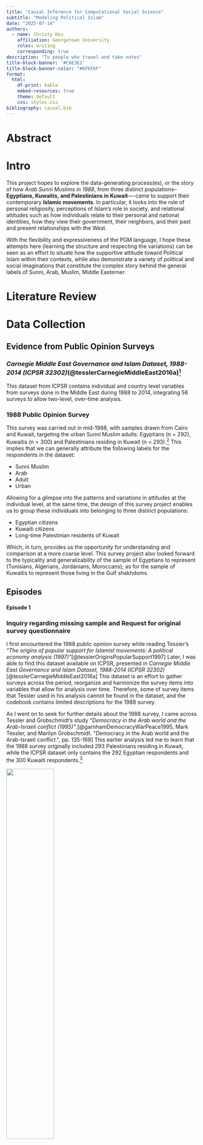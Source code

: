 ```yaml
---
title: "Causal Inference for Computational Social Science"
subtitle: "Modeling Political Islam"
date: "2025-07-14"
authors:
  - name: Christy Hsu
    affiliation: Georgetown University
    roles: writing
    corresponding: true
description: "To people who travel and take notes"
title-block-banner: '#C6E3E1'
title-block-banner-color: "#6F6F6F"
format:
  html:
    df-print: kable
    embed-resources: true
    theme: default
    css: styles.css
bibliography: causal.bib
---
```

# Abstract
# Intro

This project hopes to explore the data-generating process(es), or the story of how *Arab Sunni Muslims in 1988*, from three distinct populations-- **Egyptians, Kuwaitis, and Palestinians in Kuwait**—-came to support their contemporary **Islamic movements**. In particular, it looks into the role of personal religiosity, perceptions of Islam’s role in society, and relational attitudes such as how individuals relate to their personal and national identities, how they view their government, their neighbors, and their past and present relationships with the West.

With the flexibility and expressiveness of the PGM language, I hope these attempts here (learning the structure and respecting the variations) can be seen as an effort to situate how the supportive attitude toward Political Islam within their contexts, while also demonstrate a variety of political and social imaginations that constitute the complex story behind the general labels of Sunni, Arab, Muslim, Middle Easterner.

# Literature Review

# Data Collection

## Evidence from Public Opinion Surveys

### *Carnegie Middle East Governance and Islam Dataset, 1988-2014 (ICPSR 32302)*(@tesslerCarnegieMiddleEast2016a)^[Tessler, Mark. Carnegie Middle East Governance and Islam Dataset, 1988-2014. Inter-university Consortium for Political and Social Research [distributor], 2016-04-28. https://doi.org/10.3886/ICPSR32302.v6]

This dataset from ICPSR contains individual and country level variables from surveys done in the Middle East during 1988 to 2014, integrating 56 surveys to allow two-level, over-time analysis.

### 1988 Public Opinion Survey

This survey was carried out in mid-1988, with samples drawn from Cairo and Kuwait, targeting the urban Sunni Muslim adults: Egyptians (n = 292), Kuwaitis (n = 300) and Palestinians residing in Kuwait (n = 293).^[ICPSR 32302 codebook, @garnhamDemocracyWarPeace1995, pp. 164-166. Namely, Kuwaiti Shii muslims, Egyptian Christians and Palestinian Christians were excluded.] This implies that we can generally attribute the following labels for the respondents in the dataset:

- Sunni Muslim
- Arab
- Adult
- Urban

Allowing for a glimpse into the patterns and variations in attitudes at the individual level, at the same time, the design of this survey project enables us to group these individuals into belonging to three distinct populations:

- Egyptian citizens
- Kuwaiti citizens
- Long-time Palestinian residents of Kuwait

Which, in turn, provides us the opportunity for understanding and comparison at a more coarse level. This survey project also looked forward to the typicality and generalizability of the sample of Egyptians to represent (Tunisians, Algerians, Jordanians, Moroccans); as for the sample of Kuwaitis to represent those living in the Gulf shakhdoms.

## Episodes

#### Episode 1

::: {.callout-note appearance="simple" appearance="simple" collapse="true"}

### Inquiry regarding missing sample and Request for original survey questionnaire

I first encountered the 1988 public opinion survey while reading Tessler's *"The origins of popular support for Islamist movements: A political economy analysis (1997)"*[@tesslerOriginsPopularSupport1997] Later, I was able to find this dataset available on ICPSR, presented in *Carnegie Middle East Governance and Islam Dataset, 1988-2014 (ICPSR 32302)*[@tesslerCarnegieMiddleEast2016a] This dataset is an effort to gather surveys across the period, reorganize and harmonize the survey items into variables that allow for analysis over time. Therefore, some of survey items that Tessler used in his analysis cannot be found in the dataset, and the codebook contains limited descriptions for the 1988 survey.

As I went on to seek for further details about the 1988 survey, I came across Tessler and Grobschmidt's study *"Democracy in the Arab world and the Arab-Israeli conflict (1995)"*.[@garnhamDemocracyWarPeace1995, Mark Tessler, and Marilyn Grobschmidt. "Democracy in the Arab world and the Arab-Israeli conflict.", pp. 135-169] This earlier analysis led me to learn that the 1988 survey originally included 293 Palestinians residing in Kuwait, while the ICPSR dataset only contains the 292 Egyptian respondents and the 300 Kuwaiti respondents.^[and in 1992 Tessler had already finished writing his research "The Origin of Popular Support for Islamist movements" as a part of a research project launched by USAID, yet, it was till 1997 that the paper was rewritten and published]

![](image/codebook.png){width="50%"}
![](image/total885.png){width="70%"}

That is, although the dataset I have acquired is already fruitful, yet, relying on it alone would not allow me to replicate many analyses that were done right after 1988. And I could not convince myself not to think about why there were originally three samples originally yet I am now using only two of them because of accessibility.

Therefore, I reached out first to ICPSR. They looked over the version history and did not find any records about the 1988 Palestinian sample nor the original survey instrument. Thus, they kindly contacted Professor Tessler on my behalf. The good new today is that I received professor Tessler's reply. In the mean time, I truly look forward to learn more about what happened with the Palestinian sample and anticipate the chance of access to the original dataset.

![](image/dataset-inquiry.png){width="50%"}

:::

#### Episode 2

Thanks to the generosity and kindness of Professor Tessler, I have the chance to look into these three groups together. And I worked on to recover the original variables with the researches done in the 1980s, 1990s that used the original variable name, especially:

- Mark Tessler, and Jamal Sanad, "Will the Arab Public Accept Peace with Israel: Evidence From Surveys in Three Arab Societies." In *Israel at the Crossroads*, Gregory Mahler and Efraim Karsh ed. (London: British Academic Press, 1994)(@karshIsraelCrossroadsChallenge1994)^[pp. 48-70]
- David Garnham, and Mark A. Tessler, *Democracy, War, and Peace in the Middle East* (Bloomington: Indiana University Press, 1995)(@garnhamDemocracyWarPeace1995)^[Mark Tessler, and Marilyn Grobschmidt. "Democracy in the Arab world and the Arab-Israeli conflict.", pp. 135-169]
- Mark A. Tessler, and Jolene Jesse, "Gender and Support for Islamist Movements: Evidence from Egypt, Kuwait and Palestine." *The Muslim World* 86, no. 2 (1996): 200–228. ATLA0001012290.(@GenderSupportIslamist)
- Mark Tessler, and Ina Warriner. “Gender, Feminism, and Attitudes toward International Conflict: Exploring Relationships with Survey Data from the Middle East.” *World Politics* 49, no. 2 (1997): 250–81. https://doi.org/10.1353/wp.1997.0005.(@tesslerGenderFeminismAttitudes1997)
- Mark Tessler, “The Origins of Popular Support for Islamist Movements: A Political Economy Analysis.” *Islam, Democracy, and the State in North Africa*, (Bloomington: Indiana University Press, 1997)

#### Episode 3

After reading the related materials, I was able to map most of the variables to the corresponding questions that were asked. I later went on to recover some of the variables that were not decoded properly.^[most of them were variables that ask the respondent to rank]

Please use the following link to take a glimpse of the 70% recovered codebook for the 1988 survey.

# Place the Model

## Dependent and Independent Variables
```r
library(tidyverse)
library(lme4)

ekp_df <- read_csv('data/ekp-1988-survey.csv')
ekp_df |> colnames()
```

### Dependent V: Support for Political Islam

The main two variables that forms our operationalization of *Support for Political Islam* are:

#### What do you think of the religious awakening now taking place in society?

```.r
. tab Q72 GROUP, col missing chi2

+-------------------+
| Key               |
|-------------------|
|     frequency     |
| column percentage |
+-------------------+

    DO YOU |
   SUPPORT |
      CURR |
 ORGANIZED | EGYPTIANS,KUWAITIS,PALESTINIANS
 RELG MOVE |     EGYPT     KUWAIT  PALESTINI |     Total
-----------+---------------------------------+----------
       YES |        36         45         31 |       112 
           |     12.33      15.00      10.58 |     12.66 
-----------+---------------------------------+----------
  SOMEWHAT |        81        105         94 |       280 
           |     27.74      35.00      32.08 |     31.64 
-----------+---------------------------------+----------
        NO |       149        106        122 |       377 
           |     51.03      35.33      41.64 |     42.60 
-----------+---------------------------------+----------
 UNCERTAIN |        23         42         40 |       105 
           |      7.88      14.00      13.65 |     11.86 
-----------+---------------------------------+----------
         . |         3          2          6 |        11 
           |      1.03       0.67       2.05 |      1.24 
-----------+---------------------------------+----------
     Total |       292        300        293 |       885 
           |    100.00     100.00     100.00 |    100.00 

          Pearson chi2(8) =  21.7615   Pr = 0.005

. 
```
```r
ekp_df |> count(group_name, supp_islam_mov) |>
  group_by(group_name) |>
  mutate(
    pct = 100 * n / sum(n)
  )
```

```r
palette4 <- c('#A597C5', '#D2CDDF', '#FFFFD1', '#CEE8B9','#86BDB1', '#54766E')

na_palette <- c('#E5DED8')

ekp_df |> 
  count(group_name, supp_islam_mov) |> 
  group_by(group_name) |> 
  mutate(pct = 100 * n / sum(n)) |> 
  ggplot(aes(x = group_name, y = pct, fill = factor(supp_islam_mov))) +
  geom_col(position = "dodge", color = "grey") +
  scale_fill_manual(
    values = c(palette4, na_palette),
    na.value = na_palette
  ) +
  labs(
    x = "Group",
    y = "Percentage",
    fill = "Support Level",
    title = "Support Islamic Movements"
  ) +
  theme_bw() +
  theme(
    panel.grid.major.x = element_blank(),
    panel.grid.minor.x = element_blank()
  )
```

#### What do you think of the religious awakening now taking place in society?

```.r
. tab Q69 GROUP, col missing chi2

+-------------------+
| Key               |
|-------------------|
|     frequency     |
| column percentage |
+-------------------+

                     | EGYPTIANS,KUWAITIS,PALESTINIANS
 RELIGIOUS AWAKENING |     EGYPT     KUWAIT  PALESTINI |     Total
---------------------+---------------------------------+----------
         IN FAVOR OF |       181        196        162 |       539 
                     |     61.99      65.33      55.29 |     60.90 
---------------------+---------------------------------+----------
             AGAINST |        63         49         49 |       161 
                     |     21.58      16.33      16.72 |     18.19 
---------------------+---------------------------------+----------
         DO NOT KNOW |        40         51         77 |       168 
                     |     13.70      17.00      26.28 |     18.98 
---------------------+---------------------------------+----------
 AGREE W/O EXTREMISM |         0          2          0 |         2 
                     |      0.00       0.67       0.00 |      0.23 
---------------------+---------------------------------+----------
AGREE IF COM W MODER |         1          1          0 |         2 
                     |      0.34       0.33       0.00 |      0.23 
---------------------+---------------------------------+----------
                   . |         7          1          5 |        13 
                     |      2.40       0.33       1.71 |      1.47 
---------------------+---------------------------------+----------
               Total |       292        300        293 |       885 
                     |    100.00     100.00     100.00 |    100.00 

         Pearson chi2(10) =  27.7779   Pr = 0.002

. 
```
```r
# ekp_df |> count(group_name, relg_awakening) |>
#   group_by(group_name) |>
#   mutate(
#     pct = 100 * n / sum(n)
#   )
```
### Preparing the variables

I reconstructed most of the attitudinal variables into scales of 1–4 or 1–3, in order to preserve their ordinal nature and to allow further aggregation and averaging into broader composite scales.

```r
library(tidyverse)
library(psych)
```
```r
islam_cols <- c("supp_islam_mov", "relg_awakening", "quran_freq", "ref_relg_freq", "sharia_sociolife", "sharia_crim_civ", "relg_study", "sep_relg_politics", "priv_relg")
islam_df <- ekp_df |> dplyr::select(all_of(islam_cols))
fa.parallel(islam_df, fa = "fa", n.iter = 100, show.legend = TRUE)
fa_islam <- fa(islam_df, nfactors = 4, rotate = "varimax", fm = "ml")
fa.diagram(fa_islam)
```

## Cross Tabulation


## Base Model: Linear Regression with Adaptive Pooling

### Some Group Level Contexts

::: {.callout-tip appearance="simple"}

I am not sure whether I can share the original dataset here, since it has never been published on its own yet. For reference, I provided a pdf of all the variables cross tabulated by `GROUP` (which is the three samples) in STATA, chi-squared test p-values are also presented in the PDF file.

:::


#### Cairenes living in *America's Egypt*: the 1980s

1. Population Size: 9,000,000 in Cairo
2. Political Form: Secularized State and Islamic Opposition(@lapidusHistoryIslamicSocieties2014)^[military authoritarian regime with some democratic opening in the 1980s]
3. 

#### Being a Citizen of Kuwait before the 2nd Gulf War

1. Population Size: 850,000
2. Political Form: Monarchy and welfare programs

#### Kuwaiti Palestinians or Expatriate Labors

1. Population Size: 300,000
```r
library(lme4)
```

```r
source('data/stat_binscatter.r')
```
```r
group_labels <- c(
  "Egyptian"    = "Egyptian (n = 292)",
  "Kuwaiti"     = "Kuwaiti (n = 300)",
  "Palestinian" = "Palestinian (n = 293)"
)
```
```r
eg_lm <- lm(pol_islam0 ~ persocio_islam0, data = ekp_df|> filter(group_name == "Egyptian"))
ku_lm <- lm(pol_islam0 ~ persocio_islam0, data = ekp_df|> filter(group_name == "Kuwaiti"))
pa_lm <- lm(pol_islam0 ~ persocio_islam0, data = ekp_df|> filter(group_name == "Palestinian"))
full_lm <- lm(pol_islam0 ~ persocio_islam0, data = ekp_df)
adapt_lm <- lmer(pol_islam0 ~ persocio_islam0 + (1 + persocio_islam0 | group_name), data = ekp_df)

full_coef <- tibble(
  group_name = unique(ekp_df$group_name),
  model = "Full pooling",
  intercept = full_lm$coefficients["(Intercept)"],
  slope = full_lm$coefficients["persocio_islam0"]
)

adapt_coef <- coef(adapt_lm)$group_name |>
  rownames_to_column("group_name") |>
  rename(intercept = `(Intercept)`,
         slope = persocio_islam0) |>
  mutate(model = "Adaptive pooling")

no_coef <- bind_rows(
  tibble(group_name = "Egyptian",
         model = "No pooling",
         intercept = eg_lm$coefficients[["(Intercept)"]],
         slope = eg_lm$coefficients[["persocio_islam0"]]),
  tibble(group_name = "Kuwaiti",
         model = "No pooling",
         intercept = ku_lm$coefficients[["(Intercept)"]],
         slope = ku_lm$coefficients[["persocio_islam0"]]),
  tibble(group_name = "Palestinian",
         model = "No pooling",
         intercept = pa_lm$coefficients[["(Intercept)"]],
         slope = pa_lm$coefficients[["persocio_islam0"]])
)
coef_df <- bind_rows(full_coef, adapt_coef, no_coef)
p3 <- ggplot(ekp_df, aes(x = persocio_islam0, y = pol_islam0)) +
  stat_binscatter(
    aes(group = group_name),
    geom = "pointrange",
    bins = 8
  ) +
  geom_abline(
    data = coef_df,
    aes(
      intercept = intercept,
      slope = slope,
      color = model,
      linetype = model
    ),
    linewidth = 1.3
  ) +
  facet_wrap(~ group_name, labeller = labeller(group_name = group_labels)) +
  theme_bw() +
  labs(
    title = "Multilevel Regression",
    x = "Personal and Social Islam",
    y = "Political Islam",
    color = "Model",
    linetype = "Model"
  ) +
  scale_color_manual(
    values = c(
      "Full pooling" = "darkgreen",
      "No pooling" = "purple",
      "Adaptive pooling" = "black"
    )
  ) +
  scale_linetype_manual(
    values = c(
      "Full pooling" = 1,
      "No pooling" = 3,
      "Adaptive pooling" = 2
    )
  )
ggsave(filename = "image/multilevel-regression-p3.png", plot = p3, width = 22, height = 8)
```
![](image/multilevel-regression-p3.png)

## PyMC Model One: Personal-Social Islam * Politically Active = Political Islam?

## PyMC Model Two: Arab Bitterness, Corruption and Stagnation

## PyMC Model Three: Identities in the Public, in the World

